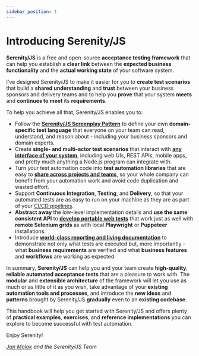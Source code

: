 ```yaml
---
sidebar_position: 1
---
```


# Introducing Serenity/JS

**Serenity/JS** is a free and open-source **acceptance testing framework** that can help you establish a **clear link** between
the **expected business functionality** and the **actual working state** of your software system.

I've designed Serenity/JS to make it easier for you to **create test scenarios** that build a **shared understanding** and **trust** between your business sponsors and delivery teams
and to help you **prove** that your system **meets** and **continues to meet** its **requirements**.

To help you achieve all that, Serenity/JS enables you to:
- Follow the [**Serenity/JS Screenplay Pattern**](/handbook/design/screenplay-pattern) to define your own **domain-specific test language**
  that everyone on your team can read, understand, and reason about - including your business sponsors and domain experts.
- Create **single- and multi-actor test scenarios** that interact with [**any interface of your system**](/handbook/design/modular-architecture),
  including web UIs, REST APIs, mobile apps, and pretty much anything a Node.js program can integrate with.
- Turn your test automation code into **test automation libraries** that are easy to [**share across projects and teams**](/handbook/design/reusable-test-code),
  so your whole company can benefit from your automation work and avoid code duplication and wasted effort.
- Support **Continuous Integration**, **Testing**, and **Delivery**, so that your automated tests are as easy to run on your machine as they are as part of your [CI/CD pipelines](/handbook/integration/).
- **Abstract away** the low-level implementation details and **use the same consistent API** to [**develop portable web tests**](/handbook/web-testing/) that work just as well with **remote Selenium grids** as with local **Playwright** or **Puppeteer** installations.
- Introduce [**world-class reporting and living documentation**](/handbook/reporting/) to demonstrate not only what tests are executed
  but, more importantly - what **business requirements** are verified and what **business features** and **workflows** are working as expected.

In summary, **Serenity/JS** can help you and your team create **high-quality**, **reliable automated acceptance tests** that are a pleasure to work with.
The **modular** and **extensible architecture** of the framework will let you use as much or as little of it as you wish, take advantage of your
**existing automation tools and processes**, and introduce the **new ideas** and **patterns** brought by Serenity/JS **gradually** even to an **existing codebase**.

This handbook will help you get started with Serenity/JS and offers plenty of **practical examples**, **exercises**, and **reference implementations** you can explore
to become successful with test automation.

Enjoy Serenity!

_[Jan Molak](https://linkedin.com/in/janmolak) and the Serenity/JS Team_
